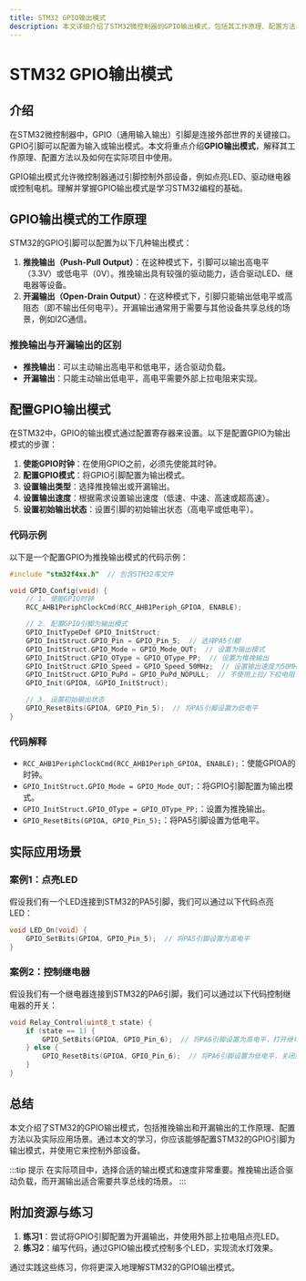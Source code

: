 ```yaml
---
title: STM32 GPIO输出模式
description: 本文详细介绍了STM32微控制器的GPIO输出模式，包括其工作原理、配置方法、代码示例以及实际应用场景。适合初学者学习。
---
```


# STM32 GPIO输出模式

## 介绍

在STM32微控制器中，GPIO（通用输入输出）引脚是连接外部世界的关键接口。GPIO引脚可以配置为输入或输出模式。本文将重点介绍**GPIO输出模式**，解释其工作原理、配置方法以及如何在实际项目中使用。

GPIO输出模式允许微控制器通过引脚控制外部设备，例如点亮LED、驱动继电器或控制电机。理解并掌握GPIO输出模式是学习STM32编程的基础。

## GPIO输出模式的工作原理

STM32的GPIO引脚可以配置为以下几种输出模式：

1. **推挽输出（Push-Pull Output）**：在这种模式下，引脚可以输出高电平（3.3V）或低电平（0V）。推挽输出具有较强的驱动能力，适合驱动LED、继电器等设备。
2. **开漏输出（Open-Drain Output）**：在这种模式下，引脚只能输出低电平或高阻态（即不输出任何电平）。开漏输出通常用于需要与其他设备共享总线的场景，例如I2C通信。

### 推挽输出与开漏输出的区别

- **推挽输出**：可以主动输出高电平和低电平，适合驱动负载。
- **开漏输出**：只能主动输出低电平，高电平需要外部上拉电阻来实现。

## 配置GPIO输出模式

在STM32中，GPIO的输出模式通过配置寄存器来设置。以下是配置GPIO为输出模式的步骤：

1. **使能GPIO时钟**：在使用GPIO之前，必须先使能其时钟。
2. **配置GPIO模式**：将GPIO引脚配置为输出模式。
3. **设置输出类型**：选择推挽输出或开漏输出。
4. **设置输出速度**：根据需求设置输出速度（低速、中速、高速或超高速）。
5. **设置初始输出状态**：设置引脚的初始输出状态（高电平或低电平）。

### 代码示例

以下是一个配置GPIO为推挽输出模式的代码示例：

```c
#include "stm32f4xx.h"  // 包含STM32库文件

void GPIO_Config(void) {
    // 1. 使能GPIO时钟
    RCC_AHB1PeriphClockCmd(RCC_AHB1Periph_GPIOA, ENABLE);

    // 2. 配置GPIO引脚为输出模式
    GPIO_InitTypeDef GPIO_InitStruct;
    GPIO_InitStruct.GPIO_Pin = GPIO_Pin_5;  // 选择PA5引脚
    GPIO_InitStruct.GPIO_Mode = GPIO_Mode_OUT;  // 设置为输出模式
    GPIO_InitStruct.GPIO_OType = GPIO_OType_PP;  // 设置为推挽输出
    GPIO_InitStruct.GPIO_Speed = GPIO_Speed_50MHz;  // 设置输出速度为50MHz
    GPIO_InitStruct.GPIO_PuPd = GPIO_PuPd_NOPULL;  // 不使用上拉/下拉电阻
    GPIO_Init(GPIOA, &GPIO_InitStruct);

    // 3. 设置初始输出状态
    GPIO_ResetBits(GPIOA, GPIO_Pin_5);  // 将PA5引脚设置为低电平
}
```

### 代码解释

- `RCC_AHB1PeriphClockCmd(RCC_AHB1Periph_GPIOA, ENABLE);`：使能GPIOA的时钟。
- `GPIO_InitStruct.GPIO_Mode = GPIO_Mode_OUT;`：将GPIO引脚配置为输出模式。
- `GPIO_InitStruct.GPIO_OType = GPIO_OType_PP;`：设置为推挽输出。
- `GPIO_ResetBits(GPIOA, GPIO_Pin_5);`：将PA5引脚设置为低电平。

## 实际应用场景

### 案例1：点亮LED

假设我们有一个LED连接到STM32的PA5引脚，我们可以通过以下代码点亮LED：

```c
void LED_On(void) {
    GPIO_SetBits(GPIOA, GPIO_Pin_5);  // 将PA5引脚设置为高电平
}
```

### 案例2：控制继电器

假设我们有一个继电器连接到STM32的PA6引脚，我们可以通过以下代码控制继电器的开关：

```c
void Relay_Control(uint8_t state) {
    if (state == 1) {
        GPIO_SetBits(GPIOA, GPIO_Pin_6);  // 将PA6引脚设置为高电平，打开继电器
    } else {
        GPIO_ResetBits(GPIOA, GPIO_Pin_6);  // 将PA6引脚设置为低电平，关闭继电器
    }
}
```

## 总结

本文介绍了STM32的GPIO输出模式，包括推挽输出和开漏输出的工作原理、配置方法以及实际应用场景。通过本文的学习，你应该能够配置STM32的GPIO引脚为输出模式，并使用它来控制外部设备。

:::tip 提示
在实际项目中，选择合适的输出模式和速度非常重要。推挽输出适合驱动负载，而开漏输出适合需要共享总线的场景。
:::

## 附加资源与练习

1. **练习1**：尝试将GPIO引脚配置为开漏输出，并使用外部上拉电阻点亮LED。
2. **练习2**：编写代码，通过GPIO输出模式控制多个LED，实现流水灯效果。

通过实践这些练习，你将更深入地理解STM32的GPIO输出模式。